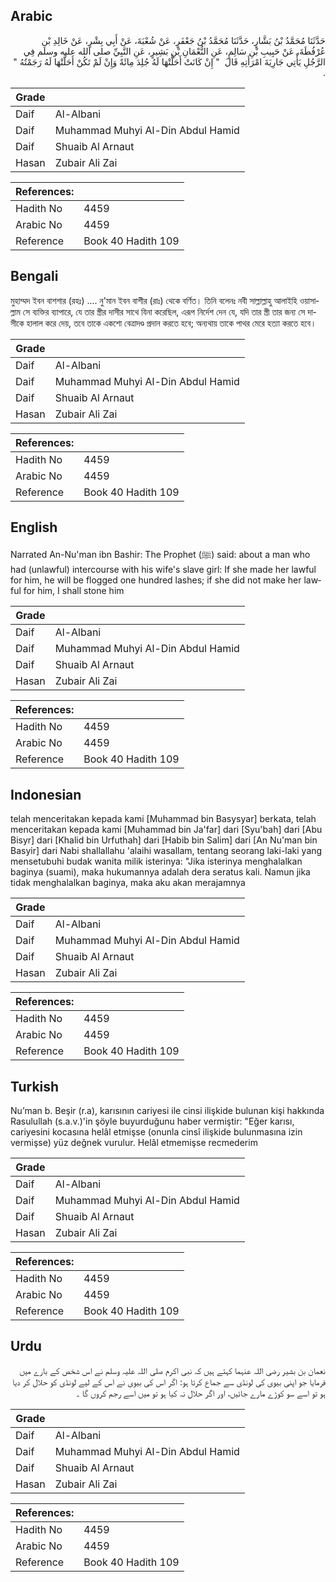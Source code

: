 ## Arabic


<div dir="rtl" lang="ar" style={{fontSize:'larger',backgroundColor:'#f8f9fa',padding:20}}>
حَدَّثَنَا مُحَمَّدُ بْنُ بَشَّارٍ، حَدَّثَنَا مُحَمَّدُ بْنُ جَعْفَرٍ، عَنْ شُعْبَةَ، عَنْ أَبِي بِشْرٍ، عَنْ خَالِدِ بْنِ عُرْفُطَةَ، عَنْ حَبِيبِ بْنِ سَالِمٍ، عَنِ النُّعْمَانِ بْنِ بَشِيرٍ، عَنِ النَّبِيِّ صلى الله عليه وسلم فِي الرَّجُلِ يَأْتِي جَارِيَةَ امْرَأَتِهِ قَالَ ‏ "‏ إِنْ كَانَتْ أَحَلَّتْهَا لَهُ جُلِدَ مِائَةً وَإِنْ لَمْ تَكُنْ أَحَلَّتْهَا لَهُ رَجَمْتُهُ ‏"‏ ‏.‏
</div>
<div style={{backgroundColor:'#f8f9fa',padding:20, marginBottom: 10}}><table> <thead> <tr> <th>Grade</th> <th></th> </tr> </thead> <tbody> <tr><td>Daif</td><td>Al-Albani</td></tr><tr><td>Daif</td><td>Muhammad Muhyi Al-Din Abdul Hamid</td></tr><tr><td>Daif</td><td>Shuaib Al Arnaut</td></tr><tr><td>Hasan</td><td>Zubair Ali Zai</td></tr></tbody></table><table> <thead> <tr> <th>References:</th> <th></th> </tr> </thead> <tbody><tr><td>Hadith No</td><td>4459</td></tr><tr><td>Arabic No</td><td>4459</td></tr><tr><td>Reference</td><td>Book 40 Hadith 109</td></tr></tbody></table></div>

## Bengali


<div dir="ltr" lang="bn" style={{fontSize:'larger',backgroundColor:'#f8f9fa',padding:20}}>
মুহাম্মদ ইবন বাশশার (রহঃ) .... নু'মান ইবন বাশীর (রাঃ) থেকে বর্ণিত। তিনি বলেনঃ নবী সাল্লাল্লাহু আলাইহি ওয়াসাল্লাম সে ব্যক্তির ব্যাপারে, যে তার স্ত্রীর দাসীর সাথে যিনা করেছিল, এরূপ নির্দেশ দেন যে, যদি তার স্ত্রী তার জন্য সে দাসীকে হালাল করে দেয়, তবে তাকে একশো বেত্রাদণ্ড প্রদান করতে হবে; অন্যথায় তাকে পাথর মেরে হত্যা করতে হবে।
</div>
<div style={{backgroundColor:'#f8f9fa',padding:20, marginBottom: 10}}><table> <thead> <tr> <th>Grade</th> <th></th> </tr> </thead> <tbody> <tr><td>Daif</td><td>Al-Albani</td></tr><tr><td>Daif</td><td>Muhammad Muhyi Al-Din Abdul Hamid</td></tr><tr><td>Daif</td><td>Shuaib Al Arnaut</td></tr><tr><td>Hasan</td><td>Zubair Ali Zai</td></tr></tbody></table><table> <thead> <tr> <th>References:</th> <th></th> </tr> </thead> <tbody><tr><td>Hadith No</td><td>4459</td></tr><tr><td>Arabic No</td><td>4459</td></tr><tr><td>Reference</td><td>Book 40 Hadith 109</td></tr></tbody></table></div>

## English


<div dir="ltr" lang="en" style={{fontSize:'larger',backgroundColor:'#f8f9fa',padding:20}}>
Narrated An-Nu'man ibn Bashir: The Prophet (ﷺ) said: about a man who had (unlawful) intercourse with his wife's slave girl: If she made her lawful for him, he will be flogged one hundred lashes; if she did not make her lawful for him, I shall stone him
</div>
<div style={{backgroundColor:'#f8f9fa',padding:20, marginBottom: 10}}><table> <thead> <tr> <th>Grade</th> <th></th> </tr> </thead> <tbody> <tr><td>Daif</td><td>Al-Albani</td></tr><tr><td>Daif</td><td>Muhammad Muhyi Al-Din Abdul Hamid</td></tr><tr><td>Daif</td><td>Shuaib Al Arnaut</td></tr><tr><td>Hasan</td><td>Zubair Ali Zai</td></tr></tbody></table><table> <thead> <tr> <th>References:</th> <th></th> </tr> </thead> <tbody><tr><td>Hadith No</td><td>4459</td></tr><tr><td>Arabic No</td><td>4459</td></tr><tr><td>Reference</td><td>Book 40 Hadith 109</td></tr></tbody></table></div>

## Indonesian


<div dir="ltr" lang="id" style={{fontSize:'larger',backgroundColor:'#f8f9fa',padding:20}}>
telah menceritakan kepada kami [Muhammad bin Basysyar] berkata, telah menceritakan kepada kami [Muhammad bin Ja'far] dari [Syu'bah] dari [Abu Bisyr] dari [Khalid bin Urfuthah] dari [Habib bin Salim] dari [An Nu'man bin Basyir] dari Nabi shallallahu 'alaihi wasallam, tentang seorang laki-laki yang mensetubuhi budak wanita milik isterinya: "Jika isterinya menghalalkan baginya (suami), maka hukumannya adalah dera seratus kali. Namun jika tidak menghalalkan baginya, maka aku akan merajamnya
</div>
<div style={{backgroundColor:'#f8f9fa',padding:20, marginBottom: 10}}><table> <thead> <tr> <th>Grade</th> <th></th> </tr> </thead> <tbody> <tr><td>Daif</td><td>Al-Albani</td></tr><tr><td>Daif</td><td>Muhammad Muhyi Al-Din Abdul Hamid</td></tr><tr><td>Daif</td><td>Shuaib Al Arnaut</td></tr><tr><td>Hasan</td><td>Zubair Ali Zai</td></tr></tbody></table><table> <thead> <tr> <th>References:</th> <th></th> </tr> </thead> <tbody><tr><td>Hadith No</td><td>4459</td></tr><tr><td>Arabic No</td><td>4459</td></tr><tr><td>Reference</td><td>Book 40 Hadith 109</td></tr></tbody></table></div>

## Turkish


<div dir="ltr" lang="tr" style={{fontSize:'larger',backgroundColor:'#f8f9fa',padding:20}}>
Nu’man b. Beşir (r.a), karısının cariyesi ile cinsi ilişkide bulunan kişi hakkında Rasulullah (s.a.v.)'in şöyle buyurduğunu haber vermiştir: "Eğer karısı, cariyesini kocasına helâl etmişse (onunla cinsî ilişkide bulunmasına izin vermişse) yüz değnek vurulur. Helâl etmemişse recmederim
</div>
<div style={{backgroundColor:'#f8f9fa',padding:20, marginBottom: 10}}><table> <thead> <tr> <th>Grade</th> <th></th> </tr> </thead> <tbody> <tr><td>Daif</td><td>Al-Albani</td></tr><tr><td>Daif</td><td>Muhammad Muhyi Al-Din Abdul Hamid</td></tr><tr><td>Daif</td><td>Shuaib Al Arnaut</td></tr><tr><td>Hasan</td><td>Zubair Ali Zai</td></tr></tbody></table><table> <thead> <tr> <th>References:</th> <th></th> </tr> </thead> <tbody><tr><td>Hadith No</td><td>4459</td></tr><tr><td>Arabic No</td><td>4459</td></tr><tr><td>Reference</td><td>Book 40 Hadith 109</td></tr></tbody></table></div>

## Urdu


<div dir="rtl" lang="ur" style={{fontSize:'larger',backgroundColor:'#f8f9fa',padding:20}}>
نعمان بن بشیر رضی اللہ عنہما کہتے ہیں کہ نبی اکرم صلی اللہ علیہ وسلم نے اس شخص کے بارے میں فرمایا جو اپنی بیوی کی لونڈی سے جماع کرتا ہو: اگر اس کی بیوی نے اس کے لیے لونڈی کو حلال کر دیا ہو تو اسے سو کوڑے مارے جائیں، اور اگر حلال نہ کیا ہو تو میں اسے رجم کروں گا ۔
</div>
<div style={{backgroundColor:'#f8f9fa',padding:20, marginBottom: 10}}><table> <thead> <tr> <th>Grade</th> <th></th> </tr> </thead> <tbody> <tr><td>Daif</td><td>Al-Albani</td></tr><tr><td>Daif</td><td>Muhammad Muhyi Al-Din Abdul Hamid</td></tr><tr><td>Daif</td><td>Shuaib Al Arnaut</td></tr><tr><td>Hasan</td><td>Zubair Ali Zai</td></tr></tbody></table><table> <thead> <tr> <th>References:</th> <th></th> </tr> </thead> <tbody><tr><td>Hadith No</td><td>4459</td></tr><tr><td>Arabic No</td><td>4459</td></tr><tr><td>Reference</td><td>Book 40 Hadith 109</td></tr></tbody></table></div>